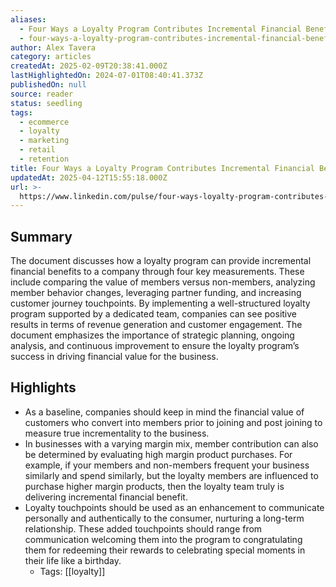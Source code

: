 ```yaml
---
aliases:
  - Four Ways a Loyalty Program Contributes Incremental Financial Benefit
  - four-ways-a-loyalty-program-contributes-incremental-financial-benefit
author: Alex Tavera
category: articles
createdAt: 2025-02-09T20:38:41.000Z
lastHighlightedOn: 2024-07-01T08:40:41.373Z
publishedOn: null
source: reader
status: seedling
tags:
  - ecommerce
  - loyalty
  - marketing
  - retail
  - retention
title: Four Ways a Loyalty Program Contributes Incremental Financial Benefit
updatedAt: 2025-04-12T15:55:18.000Z
url: >-
  https://www.linkedin.com/pulse/four-ways-loyalty-program-contributes-incremental-financial-tavera/
---
```

## Summary

The document discusses how a loyalty program can provide incremental financial benefits to a company through four key measurements. These include comparing the value of members versus non-members, analyzing member behavior changes, leveraging partner funding, and increasing customer journey touchpoints. By implementing a well-structured loyalty program supported by a dedicated team, companies can see positive results in terms of revenue generation and customer engagement. The document emphasizes the importance of strategic planning, ongoing analysis, and continuous improvement to ensure the loyalty program’s success in driving financial value for the business.

## Highlights

- As a baseline, companies should keep in mind the financial value of customers who convert into members prior to joining and post joining to measure true incrementality to the business.
- In businesses with a varying margin mix, member contribution can also be determined by evaluating high margin product purchases. For example, if your members and non-members frequent your business similarly and spend similarly, but the loyalty members are influenced to purchase higher margin products, then the loyalty team truly is delivering incremental financial benefit.
- Loyalty touchpoints should be used as an enhancement to communicate personally and authentically to the consumer, nurturing a long-term relationship. These added touchpoints should range from communication welcoming them into the program to congratulating them for redeeming their rewards to celebrating special moments in their life like a birthday.
    - Tags: [[loyalty]]
